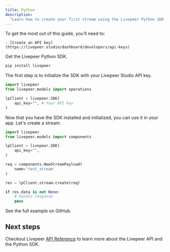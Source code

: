 ```yaml
---
title: Python
description:
  "Learn how to create your first stream using the Livepeer Python SDK."
---
```


<Steps>
  <Step title="Prerequisites">
  To get the most out of this guide, you’ll need to:

    - [Create an API key](https://livepeer.studio/dashboard/developers/api-keys)

  </Step>

<Step title="Install the SDK">

Get the Livepeer Python SDK.

```bash
pip install livepeer
```

  </Step>
  <Step title="Initialize the SDK">
    
The first step is to initialize the SDK with your Livepeer Studio API key.

```python
import livepeer
from livepeer.models import operations

lpClient = livepeer.SDK(
    api_key="", # Your API key
)
```

  </Step>
  <Step title="Use the SDK">
    Now that you have the SDK installed and initialized, you can use it in your app.
Let's create a stream.

```python
import livepeer
from livepeer.models import components

lpClient = livepeer.SDK(
    api_key="",
)

req = components.NewStreamPayload(
    name='test_stream'
)

res = lpClient.stream.create(req)

if res.data is not None:
    # handle response
    pass
```

  </Step>
   <Step title="Try it yourself">
      <Card
    title="Python Example"
    href="https://github.com/livepeer/livepeer-python/tree/main/example"
    icon="arrow-up-right-from-square"
  >
      See the full example on GitHub.
  </Card>
  </Step>
</Steps>

## Next steps

Checkout Livepeer [API Reference](/api-reference) to learn more about the
Livepeer API and the Python SDK.
